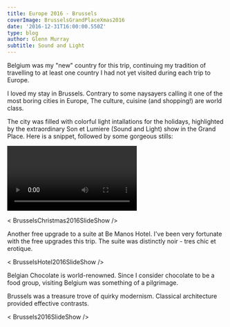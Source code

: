 ---
title: Europe 2016 - Brussels
coverImage: BrusselsGrandPlaceXmas2016
date: '2016-12-31T16:00:00.550Z'
type: blog
author: Glenn Murray
subtitle: Sound and Light
---

Belgium was my "new" country for this trip, continuing my tradition of travelling to at least one country I had not yet visited during each trip to Europe.

I loved my stay in Brussels. Contrary to some naysayers calling it one of the most boring cities in Europe, The culture, cuisine (and shopping!) are world class.

The city was filled with colorful light intallations for the holidays, highlighted by the extraordinary Son et Lumiere (Sound and Light) show in the Grand Place. Here is a snippet, followed by some gorgeous stills:

<Video
    videoSrcURL="https://www.youtube.com/embed/BIMLeMNO2d0"
    videoTitle="Son et Lumiere, Grand Place - Brussels"
 />

< BrusselsChristmas2016SlideShow />

Another free upgrade to a suite at Be Manos Hotel.  I've been very fortunate with the free upgrades this trip. The suite was distinctly noir - tres chic et erotique.

< BrusselsHotel2016SlideShow />

Belgian Chocolate is world-renowned. Since I consider chocolate to be a food group, visiting Belgium was something of a pilgrimage.

Brussels was a treasure trove of quirky modernism. Classical architecture provided effective contrasts.

< Brussels2016SlideShow />
